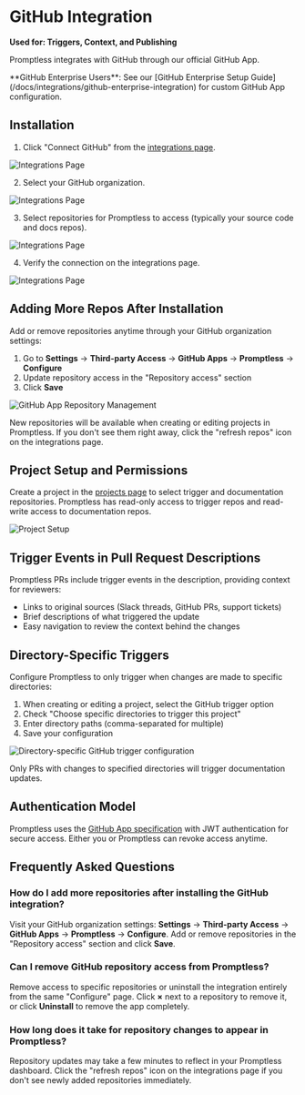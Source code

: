 # GitHub Integration

**Used for: Triggers, Context, and Publishing**

Promptless integrates with GitHub through our official GitHub App.

<Info>
**GitHub Enterprise Users**: See our [GitHub Enterprise Setup Guide](/docs/integrations/github-enterprise-integration) for custom GitHub App configuration.
</Info>

## Installation

1. Click "Connect GitHub" from the [integrations page](https://app.gopromptless.ai/integrations). 
<Frame>
  <img src="../assets/integrations-blank.png" alt="Integrations Page" />
</Frame>

2. Select your GitHub organization. 
<Frame>
  <img src="../assets/github-select-org.png" alt="Integrations Page" />
</Frame>

3. Select repositories for Promptless to access (typically your source code and docs repos).  
<Frame>
  <img src="../assets/github-select-repos.png" alt="Integrations Page" />
</Frame>

4. Verify the connection on the integrations page. 
<Frame>
  <img src="../assets/integrations-complete.png" alt="Integrations Page" />
</Frame>

## Adding More Repos After Installation

Add or remove repositories anytime through your GitHub organization settings:

1. Go to **Settings** → **Third-party Access** → **GitHub Apps** → **Promptless** → **Configure**
2. Update repository access in the "Repository access" section
3. Click **Save**

<Frame>
  <img src="https://promptless-customer-doc-assets.s3.amazonaws.com/docs-images/org_2lvkgU9erOFxYhtEVVC0ymPrPdF/bc05f421-e940-4f84-b442-6f9181a0eab3-github-app-repository-management.png" alt="GitHub App Repository Management" />
</Frame>

New repositories will be available when creating or editing projects in Promptless. If you don't see them right away, click the "refresh repos" icon on the integrations page.

## Project Setup and Permissions

Create a project in the [projects page](https://app.gopromptless.ai/projects) to select trigger and documentation repositories. Promptless has read-only access to trigger repos and read-write access to documentation repos.

<Frame>
  <img src="../assets/github-project.png" alt="Project Setup" />
</Frame>

## Trigger Events in Pull Request Descriptions

Promptless PRs include trigger events in the description, providing context for reviewers:
- Links to original sources (Slack threads, GitHub PRs, support tickets)
- Brief descriptions of what triggered the update
- Easy navigation to review the context behind the changes

## Directory-Specific Triggers

Configure Promptless to only trigger when changes are made to specific directories:

1. When creating or editing a project, select the GitHub trigger option
2. Check "Choose specific directories to trigger this project"
3. Enter directory paths (comma-separated for multiple)
4. Save your configuration

<Frame>
  <img src="https://promptless-customer-doc-assets.s3.amazonaws.com/docs-images/org_2lvkgU9erOFxYhtEVVC0ymPrPdF/47a14116-12d1-4a1d-beae-875c1d182124-github-directory-trigger.png" alt="Directory-specific GitHub trigger configuration" />
</Frame>

Only PRs with changes to specified directories will trigger documentation updates.

## Authentication Model

Promptless uses the [GitHub App specification](https://docs.github.com/en/apps/creating-github-apps/about-creating-github-apps) with JWT authentication for secure access. Either you or Promptless can revoke access anytime.
## Frequently Asked Questions

### How do I add more repositories after installing the GitHub integration?

Visit your GitHub organization settings: **Settings** → **Third-party Access** → **GitHub Apps** → **Promptless** → **Configure**. Add or remove repositories in the "Repository access" section and click **Save**.

### Can I remove GitHub repository access from Promptless?

Remove access to specific repositories or uninstall the integration entirely from the same "Configure" page. Click **×** next to a repository to remove it, or click **Uninstall** to remove the app completely.

### How long does it take for repository changes to appear in Promptless?

Repository updates may take a few minutes to reflect in your Promptless dashboard. Click the "refresh repos" icon on the integrations page if you don't see newly added repositories immediately.